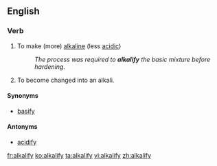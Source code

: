 ==English==

===Verb===
{{en-verb|alkalifies|alkalifying|alkalified|alkalified}}

# {{context|transitive|lang=en}} To make (more) [[alkaline]] (less [[acidic]])
#: ''The process was required to '''alkalify''' the basic mixture before hardening.''
# {{context|intransitive|lang=en}} To become changed into an alkali.

====Synonyms====
* [[basify]]

====Antonyms====
* [[acidify]]

[[fr:alkalify]]
[[ko:alkalify]]
[[ta:alkalify]]
[[vi:alkalify]]
[[zh:alkalify]]
